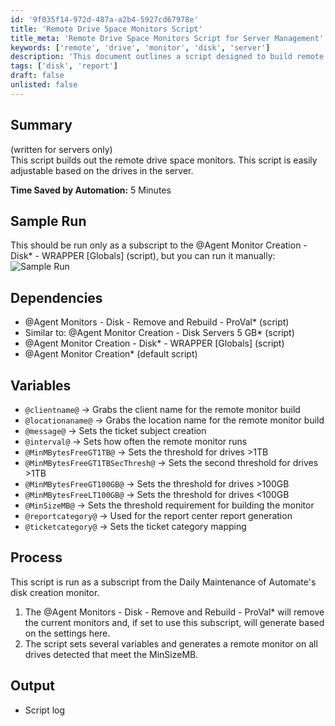 ```yaml
---
id: '9f035f14-972d-487a-a2b4-5927cd67978e'
title: 'Remote Drive Space Monitors Script'
title_meta: 'Remote Drive Space Monitors Script for Server Management'
keywords: ['remote', 'drive', 'monitor', 'disk', 'server']
description: 'This document outlines a script designed to build remote drive space monitors for servers. It includes adjustable parameters for different drive sizes and monitors, dependencies, and a detailed process for execution. The script aims to automate the monitoring of disk space and ensure efficient management of server resources.'
tags: ['disk', 'report']
draft: false
unlisted: false
---
```

## Summary

(written for servers only)  
This script builds out the remote drive space monitors. This script is easily adjustable based on the drives in the server.  

**Time Saved by Automation:** 5 Minutes

## Sample Run

This should be run only as a subscript to the @Agent Monitor Creation - Disk* - WRAPPER [Globals] (script), but you can run it manually:  
![Sample Run](../../../static/img/Agent-Monitor-Creation---Disk-Servers-Variable-Threshold-in-GB/image_1.png)

## Dependencies

- @Agent Monitors - Disk - Remove and Rebuild - ProVal* (script)
- Similar to: @Agent Monitor Creation - Disk Servers 5 GB* (script)
- @Agent Monitor Creation - Disk* - WRAPPER [Globals] (script)
- @Agent Monitor Creation* (default script)

## Variables

- `@clientname@` -> Grabs the client name for the remote monitor build
- `@locationaname@` -> Grabs the location name for the remote monitor build
- `@message@` -> Sets the ticket subject creation
- `@interval@` -> Sets how often the remote monitor runs
- `@MinMBytesFreeGT1TB@` -> Sets the threshold for drives >1TB
- `@MinMBytesFreeGT1TBSecThresh@` -> Sets the second threshold for drives >1TB
- `@MinMBytesFreeGT100GB@` -> Sets the threshold for drives >100GB
- `@MinMBytesFreeLT100GB@` -> Sets the threshold for drives \<100GB
- `@MinSizeMB@` -> Sets the threshold requirement for building the monitor
- `@reportcategory@` -> Used for the report center report generation
- `@ticketcategory@` -> Sets the ticket category mapping

## Process

This script is run as a subscript from the Daily Maintenance of Automate's disk creation monitor.

1. The @Agent Monitors - Disk - Remove and Rebuild - ProVal* will remove the current monitors and, if set to use this subscript, will generate based on the settings here.
2. The script sets several variables and generates a remote monitor on all drives detected that meet the MinSizeMB.

## Output

- Script log











